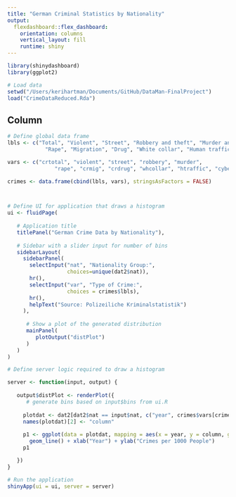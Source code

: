 ```yaml
---
title: "German Criminal Statistics by Nationality"
output: 
  flexdashboard::flex_dashboard:
    orientation: columns
    vertical_layout: fill
    runtime: shiny
---
```


```r
library(shinydashboard)
library(ggplot2)

# Load data
setwd("/Users/kerihartman/Documents/GitHub/DataMan-FinalProject")
load("CrimeDataReduced.Rda")

```

Column {}
-----------------------------------------------------------------------

```r

# Define global data frame
lbls <- c("Total", "Violent", "Street", "Robbery and theft", "Murder and manslaughter", 
            "Rape", "Migration", "Drug", "White collar", "Human trafficking", "Cyber")

vars <- c("crtotal", "violent", "street", "robbery", "murder", 
               "rape", "crmig", "crdrug", "whcollar", "htraffic", "cyber")

crimes <- data.frame(cbind(lbls, vars), stringsAsFactors = FALSE)



# Define UI for application that draws a histogram
ui <- fluidPage(
   
   # Application title
   titlePanel("German Crime Data by Nationality"),
   
   # Sidebar with a slider input for number of bins 
   sidebarLayout(
     sidebarPanel(
       selectInput("nat", "Nationality Group:", 
                   choices=unique(dat2$nat)),
       hr(),
       selectInput("var", "Type of Crime:",
                   choices = crimes$lbls),
       hr(),
       helpText("Source: Polizeiliche Kriminalstatistik")
     ),
      
      # Show a plot of the generated distribution
      mainPanel(
         plotOutput("distPlot")
      )
   )
)

# Define server logic required to draw a histogram

server <- function(input, output) {
   
   output$distPlot <- renderPlot({
      # generate bins based on input$bins from ui.R
     
     plotdat <- dat2[dat2$nat == input$nat, c("year", crimes$vars[crimes$lbls == input$var])]
     names(plotdat)[2] <- "column"
     
     p1 <- ggplot(data = plotdat, mapping = aes(x = year, y = column, group = 1)) + 
       geom_line() + xlab("Year") + ylab("Crimes per 1000 People")
     p1

   })
}

# Run the application 
shinyApp(ui = ui, server = server)

```

